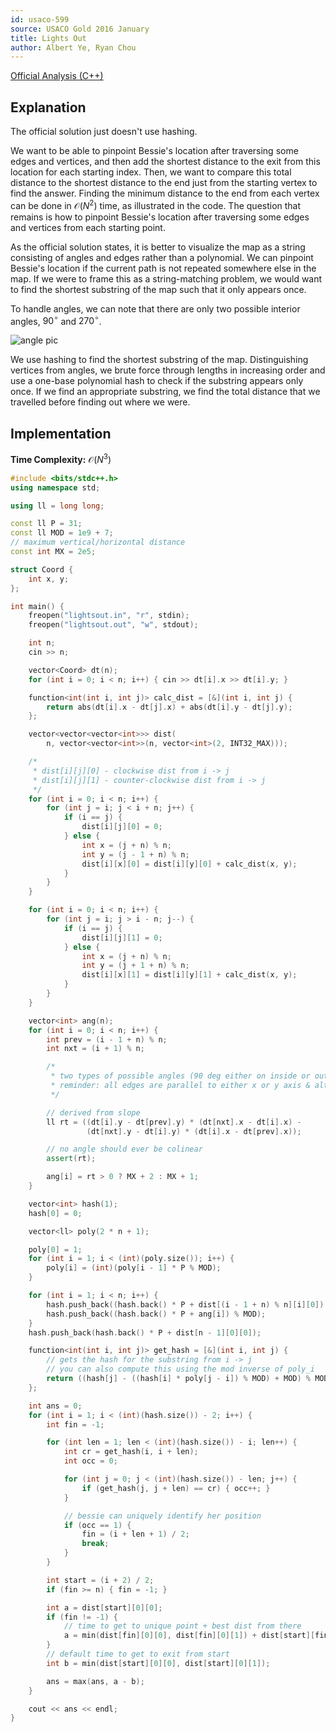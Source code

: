 ```yaml
---
id: usaco-599
source: USACO Gold 2016 January
title: Lights Out
author: Albert Ye, Ryan Chou
---
```


[Official Analysis (C++)](http://www.usaco.org/current/data/sol_lightsout_gold_jan16.html)

## Explanation
The official solution just doesn't use hashing.

We want to be able to pinpoint Bessie's location after traversing some edges and
vertices, and then add the shortest distance to the exit from this location for
each starting index. Then, we want to compare this total distance to the
shortest distance to the end just from the starting vertex to find the answer.
Finding the minimum distance to the end from each vertex can be done in
$\mathcal{O}(N^2)$ time, as illustrated in the code. The question that remains
is how to pinpoint Bessie's location after traversing some edges and vertices
from each starting point.

As the official solution states, it is better to visualize the map as a string
consisting of angles and edges rather than a polynomial. We can pinpoint
Bessie's location if the current path is not repeated somewhere else in the map.
If we were to frame this as a string-matching problem, we would want to find the
shortest substring of the map such that it only appears once.

To handle angles, we can note that there are only two possible interior angles, $90^\circ$ and $270^\circ$.

![angle pic](usaco-599/di_ang.png)

We use hashing to find the shortest substring of the map. Distinguishing
vertices from angles, we brute force through lengths in increasing order and use
a one-base polynomial hash to check if the substring appears only once. If we
find an appropriate substring, we find the total distance that we travelled
before finding out where we were.

## Implementation
**Time Complexity:** $\mathcal{O}(N^3)$

<LanguageSection>
<CPPSection>

```cpp
#include <bits/stdc++.h>
using namespace std;

using ll = long long;

const ll P = 31;
const ll MOD = 1e9 + 7;
// maximum vertical/horizontal distance
const int MX = 2e5;

struct Coord {
	int x, y;
};

int main() {
	freopen("lightsout.in", "r", stdin);
	freopen("lightsout.out", "w", stdout);

	int n;
	cin >> n;

	vector<Coord> dt(n);
	for (int i = 0; i < n; i++) { cin >> dt[i].x >> dt[i].y; }

	function<int(int i, int j)> calc_dist = [&](int i, int j) {
		return abs(dt[i].x - dt[j].x) + abs(dt[i].y - dt[j].y);
	};

	vector<vector<vector<int>>> dist(
	    n, vector<vector<int>>(n, vector<int>(2, INT32_MAX)));

	/*
	 * dist[i][j][0] - clockwise dist from i -> j
	 * dist[i][j][1] - counter-clockwise dist from i -> j
	 */
	for (int i = 0; i < n; i++) {
		for (int j = i; j < i + n; j++) {
			if (i == j) {
				dist[i][j][0] = 0;
			} else {
				int x = (j + n) % n;
				int y = (j - 1 + n) % n;
				dist[i][x][0] = dist[i][y][0] + calc_dist(x, y);
			}
		}
	}

	for (int i = 0; i < n; i++) {
		for (int j = i; j > i - n; j--) {
			if (i == j) {
				dist[i][j][1] = 0;
			} else {
				int x = (j + n) % n;
				int y = (j + 1 + n) % n;
				dist[i][x][1] = dist[i][y][1] + calc_dist(x, y);
			}
		}
	}

	vector<int> ang(n);
	for (int i = 0; i < n; i++) {
		int prev = (i - 1 + n) % n;
		int nxt = (i + 1) % n;

		/*
		 * two types of possible angles (90 deg either on inside or outside)
		 * reminder: all edges are parallel to either x or y axis & alternate
		 */

		// derived from slope
		ll rt = ((dt[i].y - dt[prev].y) * (dt[nxt].x - dt[i].x) -
		         (dt[nxt].y - dt[i].y) * (dt[i].x - dt[prev].x));

		// no angle should ever be colinear
		assert(rt);

		ang[i] = rt > 0 ? MX + 2 : MX + 1;
	}

	vector<int> hash(1);
	hash[0] = 0;

	vector<ll> poly(2 * n + 1);

	poly[0] = 1;
	for (int i = 1; i < (int)(poly.size()); i++) {
		poly[i] = (int)(poly[i - 1] * P % MOD);
	}

	for (int i = 1; i < n; i++) {
		hash.push_back((hash.back() * P + dist[(i - 1 + n) % n][i][0]) % MOD);
		hash.push_back((hash.back() * P + ang[i]) % MOD);
	}
	hash.push_back(hash.back() * P + dist[n - 1][0][0]);

	function<int(int i, int j)> get_hash = [&](int i, int j) {
		// gets the hash for the substring from i -> j
		// you can also compute this using the mod inverse of poly_i
		return ((hash[j] - ((hash[i] * poly[j - i]) % MOD) + MOD) % MOD);
	};

	int ans = 0;
	for (int i = 1; i < (int)(hash.size()) - 2; i++) {
		int fin = -1;

		for (int len = 1; len < (int)(hash.size()) - i; len++) {
			int cr = get_hash(i, i + len);
			int occ = 0;

			for (int j = 0; j < (int)(hash.size()) - len; j++) {
				if (get_hash(j, j + len) == cr) { occ++; }
			}

			// bessie can uniquely identify her position
			if (occ == 1) {
				fin = (i + len + 1) / 2;
				break;
			}
		}

		int start = (i + 2) / 2;
		if (fin >= n) { fin = -1; }

		int a = dist[start][0][0];
		if (fin != -1) {
			// time to get to unique point + best dist from there
			a = min(dist[fin][0][0], dist[fin][0][1]) + dist[start][fin][0];
		}
		// default time to get to exit from start
		int b = min(dist[start][0][0], dist[start][0][1]);

		ans = max(ans, a - b);
	}

	cout << ans << endl;
}
```
</CPPSection>
</LanguageSection>
